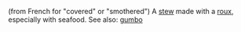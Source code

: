 (from French for "covered" or "smothered") A [[stew]] made with a [[roux]], especially with seafood. See also: [[gumbo]]

{{rfc}}